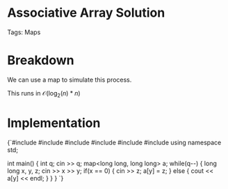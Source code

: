 


<Sidebar moduleId={moduleId} /> 

# Associative Array Solution

Tags: Maps

# Breakdown

We can use a map to simulate this process. 

This runs in $\mathcal{O}(\log_2(n)*n)$

# Implementation

<div style={{ transform: 'translateX(150px)' }}>
  <SyntaxHighlighter language="cpp" style={okaidia}>
{`#include <cmath>
#include <cstdio>
#include <vector>
#include <iostream>
#include <algorithm>
#include <map> 
using namespace std;

int main() {
    int q; cin >> q; 
    map<long long, long long> a; 
    while(q--) {
        long long x, y, z; cin >> x >> y; 
        if(x == 0) {
            cin >> z; 
            a[y] = z; 
        } else {
            cout << a[y] << endl;
        }
    }
}
`}
  </SyntaxHighlighter>
</div>
